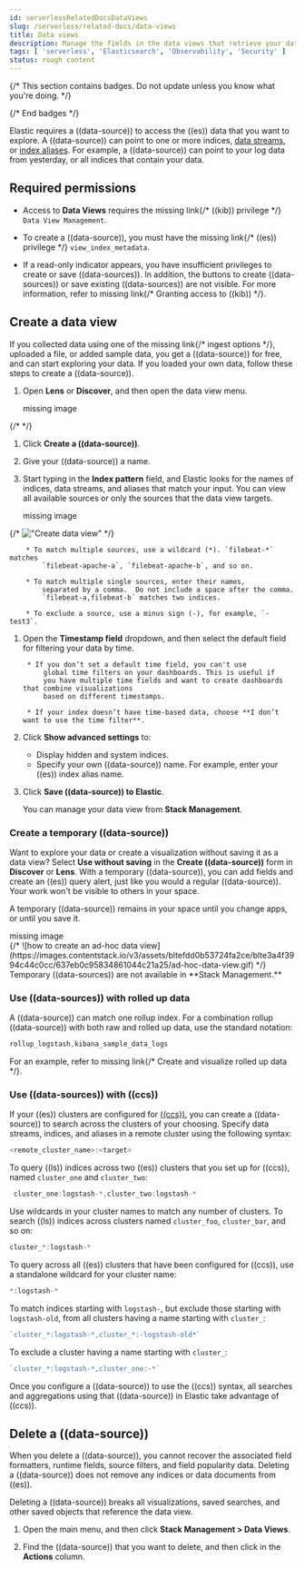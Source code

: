 ```yaml
---
id: serverlessRelatedDocsDataViews
slug: /serverless/related-docs/data-views
title: Data views
description: Manage the fields in the data views that retrieve your data.
tags: [ 'serverless', 'Elasticsearch', 'Observability', 'Security' ]
status: rough content
---
```


{/* This section contains badges. Do not update unless you know what you're doing. */}

<DocImage size="s" flatImage url="../../images/elasticsearch-yes.svg" alt="Applicable to Elasticsearch serverless." /> <DocImage size="s" flatImage url="../../images/security-yes.svg" alt="Applicable to Security serverless." /> <DocImage size="s" flatImage url="../../images/obs-yes.svg" alt="Applicable to Observability serverless." /> 

{/* End badges */}


<RoughContent />

<div id="data-views"></div>

Elastic requires a ((data-source)) to access the ((es)) data that you want to explore.
A ((data-source)) can point to one or more indices, [data streams](((ref))/data-streams.html), or [index aliases](((ref))/alias.html).
For example, a ((data-source)) can point to your log data from yesterday,
or all indices that contain your data.

<div id="data-views-read-only-access"></div>

## Required permissions

* Access to **Data Views** requires the <DocBadge><DocIcon size="s" type="unlink" title="missing link"/> missing link</DocBadge>{/*  <DocLink id="enKibanaKibanaRoleManagement">((kib)) privilege</DocLink> */}
    `Data View Management`.

* To create a ((data-source)), you must have the <DocBadge><DocIcon size="s" type="unlink" title="missing link"/> missing link</DocBadge>{/*  <DocLink id="enKibanaKibanaRoleManagement">((es)) privilege</DocLink> */}
    `view_index_metadata`.

* If a read-only indicator appears, you have insufficient privileges
    to create or save ((data-sources)). In addition, the buttons to create ((data-sources)) or
    save existing ((data-sources)) are not visible. For more information,
    refer to <DocBadge><DocIcon size="s" type="unlink" title="missing link"/> missing link</DocBadge>{/*  <DocLink id="enKibanaXpackSecurityAuthorization">Granting access to ((kib))</DocLink> */}.

<div id="settings-create-pattern"></div>

## Create a data view

If you collected data using one of the <DocBadge><DocIcon size="s" type="unlink" title="missing link"/> missing link</DocBadge>{/*  <DocLink id="enKibanaConnectToElasticsearch">ingest options</DocLink> */},
uploaded a file, or added sample data,
you get a ((data-source)) for free, and can start exploring your data.
If you loaded your own data, follow these steps to create a ((data-source)).

1. Open **Lens** or **Discover**, and then open the data view menu.

    <div style={{ backgroundColor: "#F1F4FA", width: "100%", height: "250px", textAlign: "center", paddingTop: "110px", marginBottom: "20px" }}><DocIcon type="image" title="missing image"/> missing image</div>
{/* <DocImage size="m" url="images/data-views/discover-discover-data-view.png" alt="How to set the ((data-source)) in Discover" /> */}

1. Click **Create a ((data-source))**.

1. Give your ((data-source)) a name.

1. Start typing in the **Index pattern** field, and Elastic looks for the names of
    indices, data streams, and aliases that match your input. You can
    view all available sources or only the sources that the data view targets.

    <div style={{ backgroundColor: "#F1F4FA", width: "100%", height: "250px", textAlign: "center", paddingTop: "110px", marginBottom: "20px" }}><DocIcon type="image" title="missing image"/> missing image</div>
{/* !["Create data view"](images/data-views/management-index-patterns-create-data-view.png) */}

        * To match multiple sources, use a wildcard (*). `filebeat-*` matches
            `filebeat-apache-a`, `filebeat-apache-b`, and so on.

        * To match multiple single sources, enter their names,
            separated by a comma.  Do not include a space after the comma.
            `filebeat-a,filebeat-b` matches two indices.

        * To exclude a source, use a minus sign (-), for example, `-test3`.

1. Open the **Timestamp field** dropdown,
    and then select the default field for filtering your data by time.

        * If you don’t set a default time field, you can't use
            global time filters on your dashboards. This is useful if
            you have multiple time fields and want to create dashboards that combine visualizations
            based on different timestamps.

        * If your index doesn’t have time-based data, choose **I don’t want to use the time filter**.

1. Click **Show advanced settings** to:
    * Display hidden and system indices.
    * Specify your own ((data-source)) name. For example, enter your ((es)) index alias name.

1.  <span id="reload-fields"></span>  Click **Save ((data-source)) to Elastic**.

    You can manage your data view from **Stack Management**.

### Create a temporary ((data-source))

Want to explore your data or create a visualization without saving it as a data view?
Select **Use without saving** in the **Create ((data-source))** form in **Discover**
or **Lens**. With a temporary ((data-source)), you can add fields and create an ((es))
query alert, just like you would a regular ((data-source)).  Your work won't be visible to others in your space.

A temporary ((data-source)) remains in your space until you change apps, or until you save it.

<div style={{ backgroundColor: "#F1F4FA", width: "100%", height: "250px", textAlign: "center", paddingTop: "110px", marginBottom: "20px" }}><DocIcon type="image" title="missing image"/> missing image</div>
{/* ![how to create an ad-hoc data view](https://images.contentstack.io/v3/assets/bltefdd0b53724fa2ce/blte3a4f3994c44c0cc/637eb0c95834861044c21a25/ad-hoc-data-view.gif) */}

<DocCallOut title="Note">
Temporary ((data-sources)) are not available in **Stack Management.**
</DocCallOut>

<div id="rollup-data-view"></div>

### Use ((data-sources)) with rolled up data

A ((data-source)) can match one rollup index.  For a combination rollup
((data-source)) with both raw and rolled up data, use the standard notation:

```ts
rollup_logstash,kibana_sample_data_logs
```
For an example, refer to <DocBadge><DocIcon size="s" type="unlink" title="missing link"/> missing link</DocBadge>{/*  <DocLink id="enKibanaDataRollups" section="try-it-create-and-visualize-rolled-up-data">Create and visualize rolled up data</DocLink> */}.

<div id="management-cross-cluster-search"></div>

### Use ((data-sources)) with ((ccs))

If your ((es)) clusters are configured for [((ccs))](((ref))/modules-cross-cluster-search.html),
you can create a ((data-source)) to search across the clusters of your choosing.
Specify data streams, indices, and aliases in a remote cluster using the
following syntax:

```ts
<remote_cluster_name>:<target>
```

To query ((ls)) indices across two ((es)) clusters
that you set up for ((ccs)), named `cluster_one` and `cluster_two`:

```ts
 cluster_one:logstash-*,cluster_two:logstash-*
```

Use wildcards in your cluster names
to match any number of clusters. To search ((ls)) indices across
clusters named `cluster_foo`, `cluster_bar`, and so on:

```ts
cluster_*:logstash-*
```

To query across all ((es)) clusters that have been configured for ((ccs)),
use a standalone wildcard for your cluster name:

```ts
*:logstash-*
```

To match indices starting with `logstash-`, but exclude those starting with `logstash-old`, from
all clusters having a name starting with `cluster_`:

```ts
`cluster_*:logstash-*,cluster_*:-logstash-old*`
```

To exclude a cluster having a name starting with `cluster_`:

```ts
`cluster_*:logstash-*,cluster_one:-*`
```

Once you configure a ((data-source)) to use the ((ccs)) syntax, all searches and
aggregations using that ((data-source)) in Elastic take advantage of ((ccs)).

<div id="delete-data-view"></div>

## Delete a ((data-source))

When you delete a ((data-source)), you cannot recover the associated field formatters, runtime fields, source filters,
and field popularity data. Deleting a ((data-source)) does not remove any indices or data documents from ((es)).

<DocCallOut title="Warning" color="warning">
Deleting a ((data-source)) breaks all visualizations, saved searches, and other saved objects that reference the data view.
</DocCallOut>

1. Open the main menu, and then click **Stack Management > Data Views**.

1. Find the ((data-source)) that you want to delete, and then
    click <DocIcon type="trash" title="Delete" /> in the **Actions** column.

